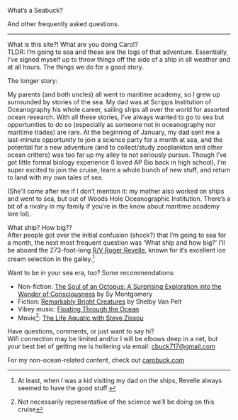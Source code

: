 [What's a Seabuck?]{.headers}

[And other frequently asked questions.]{.subheaders}

----

::: {.div .bodyfont}
[What is this site?! What are you doing Caro!?]{.subheaders} </br>
TLDR: I'm going to sea and these are the logs of that adventure. Essentially, I've signed myself up to throw things off the side of a ship in all weather and at all hours. The things we do for a good story.

The longer story: 

My parents (and both uncles) all went to maritime academy, so I grew up surrounded by stories of the sea. My dad was at Scripps Institution of Oceanography his whole career, sailing ships all over the world for assorted ocean research. With all these stories, I've always wanted to go to sea but opportunities to do so (especially as someone not in oceanography nor maritime trades) are rare. At the beginning of January, my dad sent me a last-minute opportunity to join a science party for a month at sea, and the potential for a new adventure (and to collect/study zooplankton and other ocean critters) was too far up my alley to not seriously pursue. Though I've got little formal biology experience (I loved AP Bio back in high school), I'm super excited to join the cruise, learn a whole bunch of new stuff, and return to land with my own tales of sea.

(She'll come after me if I don't mention it: my mother also worked on ships and went to sea, but out of Woods Hole Oceanographic Institution. There's a bit of a rivalry in my family if you're in the know about maritime academy lore lol).

[What ship? How big??]{.subheaders}</br>
After people got over the initial confusion (shock?) that I'm going to sea for a month, the next most frequent question was 'What ship and how big?' I'll be aboard the 273-foot-long [R/V Roger Revelle](https://scripps.ucsd.edu/ships/revelle), known for it's excellent ice cream selection in the galley.^[At least, when I was a kid visiting my dad on the ships, Revelle always seemed to have the good stuff.]

[Want to be in your sea era, too? Some recommendations:]{.subheaders}</br>

- Non-fiction: [The Soul of an Octopus: A Surprising Exploration into the Wonder of Consciousness](https://symontgomery.com/soul-of-an-octopus/) by Sy Montgomery
- Fiction: [Remarkably Bright Creatures](https://shelbyvanpelt.com/books/remarkably-bright-creatures/) by Shelby Van Pelt
- Vibey music: [Floating Through the Ocean](https://open.spotify.com/playlist/03I8uTEchgqt1h2o653nW9?si=5173e652563b472c)
- Movie^[Not necessarily representative of the science we'll be doing on this cruise]: [The Life Aquatic with Steve Zissou](https://www.imdb.com/title/tt0362270/)

[Have questions, comments, or just want to say hi?]{.subheaders}</br>
Wifi connection may be limited and/or I will be elbows deep in a net, but your best bet of getting me is hollering via email: [cbuck717@gmail.com](mailto:cbuck717@gmail.com)

For my non-ocean-related content, check out [carobuck.com](https://carobuck.com/)

:::

